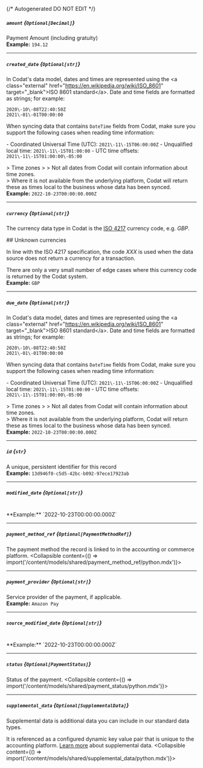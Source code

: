 {/* Autogenerated DO NOT EDIT  */}

##### `amount` *{`Optional[Decimal]`}*
Payment Amount (including gratuity)
<br/>
**Example:** `194.12`

---
##### `created_date` *{`Optional[str]`}*
In Codat's data model, dates and times are represented using the \<a class\="external" href\="https://en.wikipedia.org/wiki/ISO_8601" target\="_blank"\>ISO 8601 standard\</a\>. Date and time fields are formatted as strings; for example:

```
2020\-10\-08T22:40:50Z
2021\-01\-01T00:00:00
```



When syncing data that contains `DateTime` fields from Codat, make sure you support the following cases when reading time information:

\- Coordinated Universal Time (UTC): `2021\-11\-15T06:00:00Z`
\- Unqualified local time: `2021\-11\-15T01:00:00`
\- UTC time offsets: `2021\-11\-15T01:00:00\-05:00`

\> Time zones
\> 
\> Not all dates from Codat will contain information about time zones.  
\> Where it is not available from the underlying platform, Codat will return these as times local to the business whose data has been synced.
<br/>
**Example:** `2022-10-23T00:00:00.000Z`

---
##### `currency` *{`Optional[str]`}*
The currency data type in Codat is the [ISO 4217](https://en.wikipedia.org/wiki/ISO_4217) currency code, e.g. _GBP_.

\#\# Unknown currencies

In line with the ISO 4217 specification, the code _XXX_ is used when the data source does not return a currency for a transaction. 

There are only a very small number of edge cases where this currency code is returned by the Codat system.
<br/>
**Example:** `GBP`

---
##### `due_date` *{`Optional[str]`}*
In Codat's data model, dates and times are represented using the \<a class\="external" href\="https://en.wikipedia.org/wiki/ISO_8601" target\="_blank"\>ISO 8601 standard\</a\>. Date and time fields are formatted as strings; for example:

```
2020\-10\-08T22:40:50Z
2021\-01\-01T00:00:00
```



When syncing data that contains `DateTime` fields from Codat, make sure you support the following cases when reading time information:

\- Coordinated Universal Time (UTC): `2021\-11\-15T06:00:00Z`
\- Unqualified local time: `2021\-11\-15T01:00:00`
\- UTC time offsets: `2021\-11\-15T01:00:00\-05:00`

\> Time zones
\> 
\> Not all dates from Codat will contain information about time zones.  
\> Where it is not available from the underlying platform, Codat will return these as times local to the business whose data has been synced.
<br/>
**Example:** `2022-10-23T00:00:00.000Z`

---
##### `id` *{`str`}*
A unique, persistent identifier for this record
<br/>
**Example:** `13d946f0-c5d5-42bc-b092-97ece17923ab`

---
##### `modified_date` *{`Optional[str]`}*
<br/>
**Example:** `2022-10-23T00:00:00.000Z`

---
##### `payment_method_ref` *{`Optional[PaymentMethodRef]`}*
The payment method the record is linked to in the accounting or commerce platform.
<Collapsible content={() => import('/content/models/shared/payment_method_ref/python.mdx')}>
</Collapsible>

---
##### `payment_provider` *{`Optional[str]`}*
Service provider of the payment, if applicable.
<br/>
**Example:** `Amazon Pay`

---
##### `source_modified_date` *{`Optional[str]`}*
<br/>
**Example:** `2022-10-23T00:00:00.000Z`

---
##### `status` *{`Optional[PaymentStatus]`}*
Status of the payment.
<Collapsible content={() => import('/content/models/shared/payment_status/python.mdx')}>
</Collapsible>

---
##### `supplemental_data` *{`Optional[SupplementalData]`}*
Supplemental data is additional data you can include in our standard data types. 

It is referenced as a configured dynamic key value pair that is unique to the accounting platform. [Learn more](https://docs.codat.io/using\-the\-api/supplemental\-data/overview) about supplemental data.
<Collapsible content={() => import('/content/models/shared/supplemental_data/python.mdx')}>
</Collapsible>

